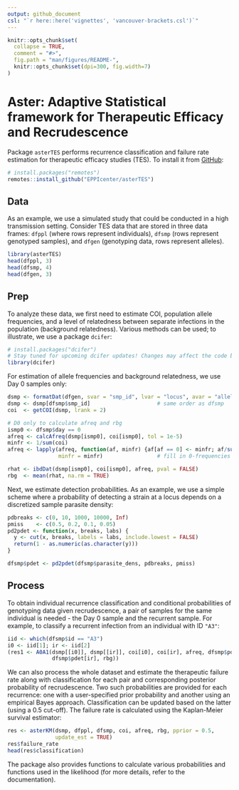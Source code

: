 ```yaml
---
output: github_document
csl: "`r here::here('vignettes', 'vancouver-brackets.csl')`"
---
```


<!-- README.md is generated from README.Rmd. Please edit that file -->

```r
knitr::opts_chunk$set(
  collapse = TRUE,
  comment = "#>",
  fig.path = "man/figures/README-",
  knitr::opts_chunk$set(dpi=300, fig.width=7)
)
```

# Aster: Adaptive Statistical framework for Therapeutic Efficacy and Recrudescence

Package `asterTES` performs recurrence classification and failure rate estimation for therapeutic efficacy studies (TES). To install it from [GitHub](https://github.com/):

``` r
# install.packages("remotes")
remotes::install_github("EPPIcenter/asterTES")
```

## Data

As an example, we use a simulated study that could be conducted in a high transmission setting. Consider TES data that are stored in three data frames: `dfppl` (where rows represent individuals), `dfsmp` (rows represent genotyped samples), and `dfgen` (genotyping data, rows represent alleles). 

```r
library(asterTES)
head(dfppl, 3)
head(dfsmp, 4)
head(dfgen, 3)
```

## Prep

To analyze these data, we first need to estimate COI, population allele frequencies, and a level of relatedness between separate infections in the population (background relatedness). Various methods can be used; to illustrate, we use a package `dcifer`:

```r
# install.packages("dcifer")
# Stay tuned for upcoming dcifer updates! Changes may affect the code below
library(dcifer)
```

For estimation of allele frequencies and background relatedness, we use Day 0 samples only:

```r
dsmp <- formatDat(dfgen, svar = "smp_id", lvar = "locus", avar = "allele")
dsmp <- dsmp[dfsmp$smp_id]                     # same order as dfsmp
coi  <- getCOI(dsmp, lrank = 2)

# D0 only to calculate afreq and rbg
ismp0 <- dfsmp$day == 0
afreq <- calcAfreq(dsmp[ismp0], coi[ismp0], tol = 1e-5)
minfr <- 1/sum(coi)
afreq <- lapply(afreq, function(af, minfr) {af[af == 0] <- minfr; af/sum(af)},
                minfr = minfr)                 # fill in 0-frequencies

rhat <- ibdDat(dsmp[ismp0], coi[ismp0], afreq, pval = FALSE)
rbg  <- mean(rhat, na.rm = TRUE)
```

Next, we estimate detection probabilities. As an example, we use a simple scheme where a probability of detecting a strain at a locus depends on a discretized sample parasite density:

```r
pdbreaks <- c(0, 10, 1000, 10000, Inf)
pmiss    <- c(0.5, 0.2, 0.1, 0.05)
pd2pdet <- function(x, breaks, labs) {
  y <- cut(x, breaks, labels = labs, include.lowest = FALSE)
  return(1 - as.numeric(as.character(y)))
}

dfsmp$pdet <- pd2pdet(dfsmp$parasite_dens, pdbreaks, pmiss)
```

## Process

To obtain individual recurrence classification and conditional probabilities of genotyping data given recrudescence, a pair of samples for the same individual is needed - the Day 0 sample and the recurrent sample. For example, to classify a recurrent infection from an individual with ID `"A3"`:

```r
iid <- which(dfsmp$id == "A3")
i0 <- iid[1]; ir <- iid[2]
(res1 <- A0A1(dsmp[[i0]], dsmp[[ir]], coi[i0], coi[ir], afreq, dfsmp$pdet[i0],
              dfsmp$pdet[ir], rbg))
```

We can also process the whole dataset and estimate the therapeutic failure rate along with classification for each pair and corresponding posterior probability of recrudescence. Two such probabilities are provided for each recurrence: one with a user-specified prior probability and another using an empirical Bayes approach. Classification can be updated based on the latter (using a 0.5 cut-off). The failure rate is calculated using the Kaplan-Meier survival estimator:

```r
res <- asterKM(dsmp, dfppl, dfsmp, coi, afreq, rbg, pprior = 0.5, 
               update_est = TRUE)
res$failure_rate
head(res$classification)
```

The package also provides functions to calculate various probabilities and functions used in the likelihood (for more details, refer to the documentation).
